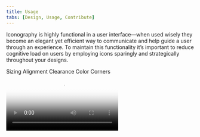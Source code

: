 ```yaml
---
title: Usage
tabs: [Design, Usage, Contribute]
---
```


<PageDescription>

Iconography is highly functional in a user interface—when used wisely they become an elegant yet efficient way to communicate and help guide a user through an experience. To maintain this functionality it’s important to reduce cognitive load on users by employing icons sparingly and strategically throughout your designs.

</PageDescription>

<AnchorLinks>
  <AnchorLink>Sizing</AnchorLink>
  <AnchorLink>Alignment</AnchorLink>
  <AnchorLink>Clearance</AnchorLink>
  <AnchorLink>Color</AnchorLink>
  <AnchorLink>Corners</AnchorLink>
</AnchorLinks>

<Video src="/videos/icon-usage.mp4" poster="/images/icon-usage-poster.jpg" />

## Sizing

Icons have been designed to work best in four sizes: 16px, 20px, 24px, and 32px. Please use icons at their original size produced which are also provided in SVG and Adobe Illustrator files.

<ArtDirection>

![sizing example](/images/sizing-example-comp-mobile.svg)
![sizing example](/images/sizing-example-comp.svg)

</ArtDirection>

| Icon size                                     | Stroke width | Padding | Live area | Corner radius | Type sizes |
| --------------------------------------------- | ------------ | ------- | --------- | ------------- | ---------- |
| 32px                                          | 2px          | 2px     | 28px      | 2px           | —          |
| 24px                                          | 1.5px        | 1.5px   | 21px      | 1.5px         | —          |
| <span class="footnote__highlight">0px</span>  | 1.25px       | 1.25px  | 17.5px    | 1.25px        | 16pt       |
| <span class="footnote__highlight">16px</span> | 1px          | 1px     | 14px      | 1px           | 14pt       |

<Caption>
  <span class="footnote__highlight" />
  <span class="footnote">
    16px and 20px icons are optimized to feel balanced when paired with 14pt and
    16pt IBM Plex. Use 24px and 32px when larger icons are needed.
  </span>
</Caption>
<ArtDirection>

![](/images/sizing-alignment-example-comp-mobile.svg)
![](/images/sizing-alignment-example-comp.svg)

</ArtDirection>
<Row>
<Column colMd={4} colLg={4}>
<DoDontExample type="do" caption="Do use the correct icon size with IBM Plex.">

![correct icon sizing](images/sizing-correct-size-do.svg)

</DoDontExample>
</Column>
<Column colMd={4} colLg={4}>
<DoDontExample type="dont" caption="Don’t alter icon sizes.">

![incorrect icon sizing](images/sizing-correct-size-dont.svg)

</DoDontExample>
</Column>
</Row>

<Row>
<Column colMd={4} colLg={4}>
<DoDontExample type="do" caption="Do center-align icons when they’re next to text.">

![correct sizing alignment](images/sizing-alignment-do.svg)

</DoDontExample>
</Column>
<Column colMd={4} colLg={4}>
<DoDontExample type="dont" caption="Don’t baseline-align icons to the text.">

![incorrect sizing alignment](images/sizing-alignment-dont.svg)

</DoDontExample>
</Column>
</Row>

## Alignment

Icons are optically aligned to the center of the icon grid within the boundary box. Centering ensures all icons will be aligned correctly when exported and used side by side in a line or a row.

![alignment example](images/alignment-example-comp.svg)

Visually center an icon where the visual weight is heaviest. In some situations, mechanically centering doesn’t work.

<ArtDirection>

![](images/alignment-example-comp-visual-center-mobile.svg)
![](images/alignment-example-visual-center-comp.svg)

</ArtDirection>

## Clearance

When designing icons for touch surfaces, all targets need to be 44px or greater. The icon can be smaller than 44px if padding is added to the touch target with CSS to meet the 44px minimum.

<ArtDirection>

![clearance exmaple](images/clearance-example-comp-mobile.svg)
![clearance exmaple](images/clearance-example-comp.svg)

</ArtDirection>

<Row>
<Column colMd={4} colLg={4}>
<DoDontExample type="do" caption="Do follow the clearance rule to allow for legibility and touch.">

![clearance rule](images/clearance-do.svg)

</DoDontExample>
</Column>
<Column colMd={4} colLg={4}>
<DoDontExample type="dont" caption="Don’t collapse the icon clearance area.">

![incorrect clearance](images/clearance-dont.svg)

</DoDontExample>
</Column>
</Row>

## Color

Icons are always a solid, monochromatic color and need to pass the same color contrast ratio as typography (4.5:1). The color of the icon should reflect the importance of the icon’s action which should always be to help guide a user. For more information on color, see Color in UI.

<Row>
<Column colMd={4} colLg={4}>
<DoDontExample type="do" caption="Do match your icon color with your text color when pairing them.">

![color match](images/color-match-do.svg)

</DoDontExample>
</Column>
<Column colMd={4} colLg={4}>
<DoDontExample type="dont" caption="Don’t use different colors for text and icons.">

![incorrect color match](images/color-match-dont.svg)

</DoDontExample>
</Column>
</Row>

<Row>
<Column colMd={4} colLg={4}>
<DoDontExample type="do" caption="Do make icons monotone.">

![color icon](images/colored-icon-do.svg)

</DoDontExample>
</Column>
<Column colMd={4} colLg={4}>
<DoDontExample type="dont" caption="Don’t use more than one color within an icon.">

![incorrect color icon](images/colored-icon-dont.svg)

</DoDontExample>
</Column>
</Row>
